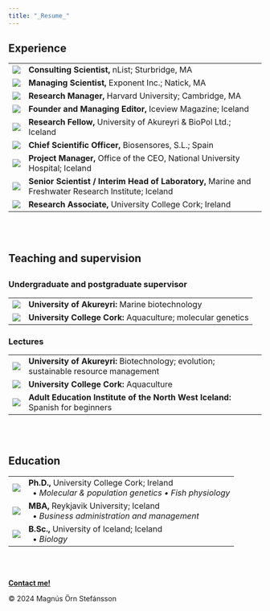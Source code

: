 ```yaml
---
title: "_Resume_"
---
```

<html lang="en">

<h2>Experience</h2>
<head>
  <meta charset="UTF-8">
  <meta name="viewport" content="width=device-width, initial-scale=1.0">
  <title>Experience</title>
    <link rel="stylesheet" href="Styles.css">
</head>
<body>
  <div class="table_rsm"></div>
  <table class="table_rsm">
    <tr>
      <td><img src="SourceDocuments/nList_Logo.jpg" onclick="window.open('https://www.stackmagazines.com/literature/iceview-magazine-explores-travel-art-literature/','_blank')" class="img_rsm"></td>
      <td>
        <b>Consulting Scientist,</b> nList; Sturbridge, MA
      </td>
    </tr>  
    <tr>
      <td><img src="SourceDocuments/Exponent_Logo.jpeg" onclick="window.open('https://www.exponent.com/','_blank')" class="img_rsm"></td>
      <td>
        <b>Managing Scientist,</b> Exponent Inc.; Natick, MA
      </td>
    </tr>
    <tr>
      <td><img src="SourceDocuments/Harvard_Logo.png" onclick="window.open('https://www.harvard.edu/','_blank')" class="img_rsm"></td>
      <td>
        <b>Research Manager,</b> Harvard University; Cambridge, MA
      </td>    
    </tr>
    <tr>
      <td><img src="SourceDocuments/Iceview_Logo.png" onclick="window.open('https://www.stackmagazines.com/literature/iceview-magazine-explores-travel-art-literature/','_blank')" class="img_rsm"></td>
      <td>
        <b>Founder and Managing Editor,</b> Iceview Magazine; Iceland
      </td>    
    </tr>
    <tr>
      <td><img src="SourceDocuments/Unak_Logo.png" onclick="window.open('https://www.unak.is/english','_blank')" class="img_rsm"></td>
      <td><b>Research Fellow,</b> University of Akureyri & BioPol Ltd.; Iceland</td>
    </tr>
    <tr>
      <td><img src="SourceDocuments/Biosensores_Logo.png" onclick="window.open('https://www.biosensores.com/','_blank')" class="img_rsm"></td>
      <td><b>Chief Scientific Officer,</b> Biosensores, S.L.; Spain</td>    
    </tr>
    <tr>
      <td><img src="SourceDocuments/Landspitali_Logo.jpeg" onclick="window.open('https://www.landspitali.is/default.aspx?pageid=deac0479-05aa-11e8-90f1-005056be0005','_blank')" class="img_rsm"></td>
      <td><b>Project Manager,</b> Office of the CEO, National University Hospital; Iceland</td>    
    </tr>
    <tr>
      <td><img src="SourceDocuments/MFRI_Logo.png" onclick="window.open('https://www.hafogvatn.is/en','_blank')" class="img_rsm"></td>
      <td><b>Senior Scientist / Interim Head of Laboratory,</b> Marine and Freshwater Research Institute; Iceland</td>    
    </tr>
    <tr>
      <td><img src="SourceDocuments/UCC_Logo.png" onclick="window.open('https://www.ucc.ie','_blank')" class="img_rsm"></td>
      <td><b>Research Associate,</b> University College Cork; Ireland</td>    
    </tr>
    </table>
</body>
</html>
<br></br>


<div class="line"></div>
<h2>Teaching and supervision<h2>
<h3>Undergraduate and postgraduate supervisor</h3>
<head>
    <link rel="stylesheet" href="Styles.css">
</head>
<body>
  <div class="table_rsm"></div>
  <table class="table_rsm">
        <td><img src="SourceDocuments/Unak_Logo.png" onclick="window.open('')" class="img_rsm"></td>
          <td><b>University of Akureyri:</b> Marine biotechnology </td>
    </tr>
    <tr>
      <td><img src="SourceDocuments/UCC_Logo.png" onclick="window.open('')" class="img_rsm"></td>
        <td><b>University College Cork:</b> Aquaculture; molecular genetics </td>
    </tr>
</table>
<h3>Lectures</h3>
<table class="table_rsm">
  <tr>
    <td><img src="SourceDocuments/Unak_Logo.png" onclick="window.open('')" class="img_rsm"></td>
      <td><b>University of Akureyri:</b>  Biotechnology; evolution; sustainable resource management</td>
</tr>
<tr>
  <td><img src="SourceDocuments/UCC_Logo.png" onclick="window.open('')" class="img_rsm"></td>
    <td><b>University College Cork:</b> Aquaculture </td>
  </tr>
  <tr>
  <td><img src="SourceDocuments/Unak_Logo.png" onclick="window.open('')" class="img_rsm"></td>
    <td><b>Adult Education Institute of the North West Iceland:</b> Spanish for beginners </td>
  </tr>
</table>
</body>
</html>
<br></br>

<div class="line"></div>
<h2>Education</h2>
<head>
    <link rel="stylesheet" href="Styles.css">
</head>
<body>
  <div class="table_rsm"></div>
  <table class="table_rsm">
    <tr>
      <td><img src="SourceDocuments/UCC_Logo.png" onclick="window.open('https://www.ucc.ie','_blank')" class="img_rsm"></td>
      <td>
        <b>Ph.D.,</b> University College Cork; Ireland
        <br>&ensp;&bull; <i>Molecular & population genetics &bull; Fish physiology</i>
        </td>    
    </tr>
    <tr>
      <td><img src="SourceDocuments/RU_Logo.png" onclick="window.open('https://en.ru.is/','_blank')" class="img_rsm"></td>
      <td>
        <b>MBA,</b> Reykjavik University; Iceland
        <br>&ensp;&bull; <i>Business administration and management</i> 
        </td>    
    </tr>
    <tr>
      <td><img src="SourceDocuments/HI_Logo.png" onclick="window.open('https://english.hi.is/','_blank')" class="img_rsm"></td>
      <td>
        <b>B.Sc.,</b> University of Iceland; Iceland
        <br>&ensp;&bull; <i>Biology</i>
        </td>    
    </tr>
    </table>
</body>
</html>

<br></br>
 <!-- Footer: -->
<html lang="en">
<head>
    <meta charset="UTF-8">
    <meta name="viewport" content="width=device-width, initial-scale=1.0">
    <link rel="stylesheet"          href="Styles.css">
    <title>My Website</title>
</head>
<body>
    <!-- Your website content goes here -->
    <footer>
          <p><a href="mailto:mostinn@gmail.com"><b>Contact me!</b></a></p>
          <p>© 2024 Magnús Örn Stefánsson</p> 
    </footer>
</body>
</html>
